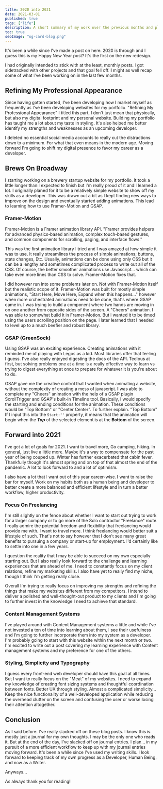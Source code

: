 ```yaml
---
title: 2020 into 2021
date: 2021-03-01
published: true
tags: ["life"]
description: A short summary of my work over the previous months and plotting my goals forward.
toc: true
seoImage: "og-card-blog.png"
---
```



It's been a while since I've made a post on here. 2020 is through and I guess this is my Happy New Year post? It's the first on the new redesign.

I had originally intended to stick with at the least, monthly posts. I got sidetracked with other projects and that goal fell off. I might as well recap some of what I've been working on in the last few months.

## Refining My Professional Appearance

Since having gotten started, I've been developing how I market myself as frequently as I've been developing websites for my portfolio. "Refining My Professional Appearance" I titled this part, I don't just mean that physically, but also my digital footprint and my personal website. Building my portfolio has taught me a lot about my taste in styling. It's also helped me better identify my strengths and weaknesses as an upcoming developer.

I deleted no essential social media accounts to really cut the distractions down to a minimum. For what that even means in the modern age. Moving forward I'm going to shift my digital presence to favor my career as a developer.

## Brews On Broadway

I starting working on a brewery startup website for my portfolio. It took a little longer than I expected to finish but I'm really proud of it and I learned a lot. I originally planed for it to be a relatively simple website to show off my skills as a developer. This was drawn out a bit as I kept finding new ways to improve on the design and eventually started adding animations. This lead to learning how to use Framer-Motion and GSAP.

### Framer-Motion

<ExtLink link="https://www.framer.com/api/motion/" newTab>Framer-Motion</ExtLink> is a Framer animation library API. "Framer provides helpers for advanced physics-based animation, complex touch-based gestures, and common components for scrolling, paging, and interface flows."

This was the first animation library I tried and I was amazed at how simple it was to use. It really streamlines the process of simple animations; buttons, state changes, Etc. Usually, animations can be done using only CSS but it can be a lengthy and sometimes complicated process to write out all of the CSS. Of course, the better smoother animations use Javascript... which can take even more lines than CSS to solve. Framer-Motion fixes that.

I did however run into some problems later on. Not with Framer-Motion itself but the realistic scope of it. Framer-Motion was built for mostly simple animations, "Start Here, Move Here, Expand when this happens..." however when more orchestrated animations need to be done, that's where GSAP came in. I was trying to build a component where two hands are moving in on one another from opposite sides of the screen. A "Cheers" animation. I was able to somewhat build it in Framer-Motion. But I wanted it to be timed using the users scrolling position on the page. I later learned that I needed to level up to a much beefier and robust library.

### GSAP (GreenSock)

Using <ExtLink link="https://greensock.com/" newTab>GSAP</ExtLink> was an exciting experience. Creating animations with it reminded me of playing with Legos as a kid. Most libraries offer that feeling I guess. I've also really enjoyed digesting the docs of the API. Tedious at first, but solving problems one at a time is a really effective way to learn vs trying to digest everything at once to prepare for whatever it is you're about to do.

GSAP gave me the creative control that I wanted when animating a website, without the complexity of creating a mess of javascript. I was able to complete my "Cheers" animation with the help of a GSAP plugin ScrollTrigger and GSAP's built-in Timeline tool. Basically, I would specify the starting and ending conditions for the animation. These conditions would be "Top Bottom" or "Center Center". To further explain. "Top Bottom" If I input this into the ```Start:''``` property, it means that the animation will begin when the ***Top*** of the selected element is at the **Bottom** of the screen.

## Forward into 2021

I've got a lot of goals for 2021. I want to travel more, Go camping, hiking. In general, just live a little more. Maybe it's a way to compensate for the past year of being couped up. Winter has further exacerbated that cabin fever. Thankfully though it's almost spring and on top of that almost the end of the pandemic. A lot to look forward to and a lot of optimism. 

I also have a lot that I want out of this year career-wise. I want to raise the bar for myself. Work on my habits both as a human being and developer to better create a more balanced and efficient lifestyle and in turn a better workflow, higher productivity.

### Focus On Freelancing

I'm still slightly on the fence about whether I want to start out trying to work for a larger company or to go more of the Solo contractor "Freelance" route. I really admire the potential freedom and flexibility that freelancing would provide me with. I want to travel more. I think freelancing would better suit a lifestyle of such. That's not to say however that I don't see many great benefits to pursuing a company or start-up for employment. I'd certainly like to settle into one in a few years.

I question the reality that I may be able to succeed on my own especially starting out. But I also really look forward to the challenge and learning experiences that are ahead of me. I need to constantly focus on my client relations, refine my marketing skills. I also have yet to really find my niche, though I think I'm getting really close.

Overall I'm trying to really focus on improving my strengths and refining the things that make my websites different from my competitors. I intend to deliver a polished and well-thought-out product to my clients and I'm going to further invest in the knowledge I need to achieve that standard.

### Content Management Systems

I've played around with Content Management systems a little and while I've not invested a ton of time into learning about them, I see their usefulness and I'm going to further incorporate them into my system as a developer. I'm probably going to start with this website within the next month or two. I'm excited to write out a post covering my learning experience with Content management systems and my preference for one of the others.

### Styling, Simplicity and Typography

I guess every front-end web developer should have this goal at all times. But I want to really focus on the "Meat" of my websites. I need to expand my knowledge of creating font sizing systems and thoughtful coordination between fonts. Better UX through styling. Almost a complicated simplicity... Keep the nice functionality of a well-developed application while reducing the overhead clutter on the screen and confusing the user or worse losing their attention altogether.

## Conclusion

As I said before. I've really slacked off on these blog posts. I know this is mostly just a journal for my own thoughts. I may be the only one who reads it. But at the end of the day, I've slacked off on journal entries. I plan... in my pursuit of a more efficient workflow to keep up with my journal entries moving forward. It's been a while since I've used my writing skills. I look forward to keeping track of my own progress as a Developer, Human Being, and now as a Writer.

Anyways...

As always thank you for reading!
